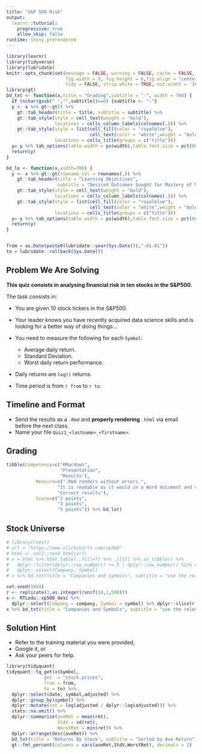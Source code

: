 ```yaml
---
title: "S&P 500 Risk"
output:
  learnr::tutorial:
    progressive: true
    allow_skip: false
runtime: shiny_prerendered
---
```


```r
library(learnr)
library(tidyverse)
library(lubridate)
knitr::opts_chunk$set(message = FALSE, warning = FALSE, cache = FALSE,
                      fig.width = 9, fig.height = 6,fig.align = "center",
                      tidy = FALSE, strip.white = TRUE, out.width = '100%')
library(gt)
bd_txt <- function(x,title = "Grading",subtitle = "-", width = 700) {
  if (nchar(gsub(" ","",subtitle))==0) {subtitle <- "-"}
  y <- x %>% gt::gt() %>%
    gt::tab_header(title = title, subtitle = subtitle) %>%
    gt::tab_style(style = cell_text(weight = "bold"),
                  locations = cells_column_labels(colnames(.))) %>%
    gt::tab_style(style = list(cell_fill(color = "royalblue"),
                               cell_text(color = "white",weight = "bold")),
                  locations = cells_title(groups = c("title")))
  y= y %>% tab_options(table.width = px(width),table.font.size = pct(80))
  return(y)
}

bd_lo <- function(x,width=700) {
  y <- x %>% gt::gt(rowname_col = rownames(.)) %>%
    gt::tab_header(title = "Learning Objectives",
                   subtitle = "Desired Outcomes Sought for Mastery of Material") %>%
    gt::tab_style(style = cell_text(weight = "bold"),
                  locations = cells_column_labels(colnames(.))) %>%
    gt::tab_style(style = list(cell_fill(color = "royalblue"),
                               cell_text(color = "white",weight = "bold")),
                  locations = cells_title(groups = c("title")))
  y= y %>% tab_options(table.width = px(width),table.font.size = pct(80))
  return(y)
}


from = as.Date(paste0(lubridate::year(Sys.Date()),"-01-01"))
to = lubridate::rollback(Sys.Date())

```

## Problem We Are Solving

**This quiz consists in analysing financial risk in ten stocks in the S&P500.**

The task consists in:

+ You are given 10 stock tickers in the S&P500.
+ Your leader knows you have recently acquired data science skills and is looking for a better way of doing things...
+ You need to measure the following for each `Symbol`:

  + Average daily return.
  + Standard Deviation.
  + Worst daily return performance.

+ Daily returns are `log()` returns.
+ Time period is from `r from` to `r to`.

## Timeline and Format

+ Send the results as a `.Rmd` and **properly rendering** `.html` via email before the next class.
+ Name your file `Quiz1_<lastname>_<firstname>`.

## Grading

```r
tibble(Competency=c("RMardown",
                    "Presentation",
                    "Results"),
           Measure=c(".Rmd renders without errors.",
                   "It is readable as it would in a Word document and clear without unnecessary code and warnings being displayed.",
                   "Correct results"),
           Score=c("2 points",
                   "3 points",
                   "5 points")) %>% bd_lo()
```

## Stock Universe 

```r
# library(rvest)
# url = "https://www.slickcharts.com/sp500"
# html <- xml2::read_html(url)
# x = html %>% html_table(.,fill=T) %>% .[[1]] %>% as_tibble() %>% 
#   dplyr::filter(dplyr::row_number() <= 5 | dplyr::row_number() %in% c(100,200,300,400,450)) %>% 
#   dplyr::select(Company, Symbol)
# x %>% bd_txt(title = "Companies and Symbols", subtitle = "use the relevant API from the Data Wrangling Module")

set.seed(1604)
r <- replicate(3,as.integer(runif(10,1,500)))
x <- RTLedu::sp500_desc %>% 
  dplyr::select(Company = company, Symbol = symbol) %>% dplyr::slice(r[,ceiling(lubridate::month(Sys.Date()) / 4)])
x %>% bd_txt(title = "Companies and Symbols", subtitle = "use the relevant API from the Data Wrangling Module") #%>% gt::cols_width(starts_with("C") ~ px(150))
```

## Solution Hint

+ Refer to the training material you were provided,
+ Google it, or
+ Ask your peers for help.

```r
library(tidyquant)
tidyquant::tq_get(x$Symbol,
              get  = "stock.prices",
              from = from,
              to = to) %>% 
  dplyr::select(date, symbol,adjusted) %>% 
  dplyr::group_by(symbol) %>% 
  dplyr::mutate(ret = log(adjusted / dplyr::lag(adjusted))) %>% 
  stats::na.omit() %>% 
  dplyr::summarise(aveRet = mean(ret),
                   StdV = sd(ret),
                   WorstRet = min(ret)) %>% 
  dplyr::arrange(desc(aveRet)) %>%
  bd_txt(title = "Returns By Stock", subtitle = "Sorted by Ave Return") %>% 
  gt::fmt_percent(columns = vars(aveRet,StdV,WorstRet), decimals = 2)
```



